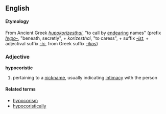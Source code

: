 ==English==

====Etymology====
From Ancient Greek ''[[hupokorizesthai]]'', "to call by [[endearing]] names" (prefix ''[[hypo-]]'', "beneath, secretly", + ''korizesthai'', "to caress", + suffix ''[[-ist]]'', + adjectival suffix ''[[-ic]]'', from Greek suffix ''[[-ikos]]'')

===Adjective===
'''hypocoristic'''
# pertaining to a [[nickname]], usually indicating [[intimacy]] with the person

====Related terms====
* [[hypocorism]]
* [[hypocoristically]]